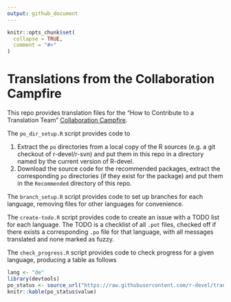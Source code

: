 ```yaml
---
output: github_document
---
```


<!-- README.md is generated from README.Rmd. Please edit that file -->

```r
knitr::opts_chunk$set(
  collapse = TRUE,
  comment = "#>"
)
```

# Translations from the Collaboration Campfire

This repo provides translation files for the 
"How to Contribute to a Translation Team" [Collaboration Campfire](https://contributor.r-project.org/events/collaboration-campfires).

The `po_dir_setup.R` script provides code to 

1. Extract the `po` directories from 
a local copy of the R sources (e.g. a git checkout of r-devel/r-svn) and put 
them in this repo in a directory named by the current version of R-devel.
2. Download the source code for the recommended packages, extract the 
corresponding `po` directories (if they exist for the package) and put them in 
the `Recommended` directory of this repo.

The `branch_setup.R` script provides code to set up branches for each language, 
removing files for other languages for convenience.

The `create-todo.R` script provides code to create an issue with a TODO list 
for each language. The TODO is a checklist of all `.pot` files, checked off 
if there exists a corresponding `.po` file for that language, with all 
messages translated and none marked as fuzzy.

The `check_progress.R` script provides code to check progress for a given 
language, producing a table as follows

```r
lang <- "de"
library(devtools)
po_status <- source_url("https://raw.githubusercontent.com/r-devel/translations-campfire/main/check_progress.R")
knitr::kable(po_status$value)
```

